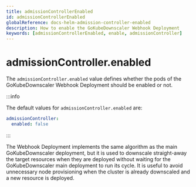 ```yaml
---
title: admissionControllerEnabled
id: admissionControllerEnabled
globalReference: docs-helm-admission-controller-enabled
description: How to enable the GoKubeDownscaler Webhook Deployment
keywords: [admissionControllerEnabled, enable, admissionController]
---
```


# admissionController.enabled

The `admissionController.enabled` value defines whether the pods of the GoKubeDownscaler Webhook Deployment should be enabled or not.

:::info

The default values for `admissionController.enabled` are:

```yaml
admissionController:
  enabled: false
```

:::

The Webhook Deployment implements the same algorithm as the main GoKubeDownscaler deployment, but it is used to downscale straight-away the
target resources when they are deployed without waiting for the GoKubeDownscaler main deployment to run its cycle.
It is useful to avoid unnecessary node provisioning when the cluster is already downscaled and a new resource is deployed.
